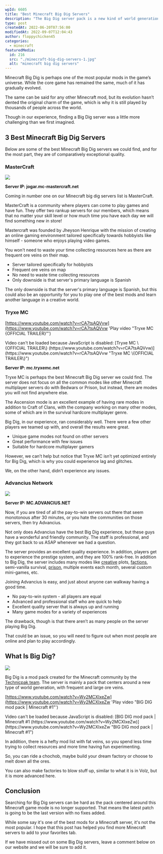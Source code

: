 ```yaml
---
wpId: 6605
title: "Best Minecraft Big Dig Servers"
description: "The Big Dig server pack is a new kind of world generation, with large and frequent ore veins. With an extensive mod list that will keep you occupied for hours on end while mining through the fat veins!"
type: post
createdAt: 2022-06-20T07:56:00
modifiedAt: 2022-09-07T12:04:43
author: floppychicken45
categories:
  - minecraft
featuredMedia:
  id: 216
  src: "./minecraft-big-dig-servers-1.jpg"
  alt: "minecraft big dig servers"
---
```


Minecraft Big Dig is perhaps one of the most popular mods in the game’s universe. While the core game has remained the same, much of it has gradually evolved.

The same can be said for any other Minecraft mod, but its evolution hasn’t dented the original charm of the game, which is why it is still played by thousands of people across the world.

Though in our experience, finding a Big Dig server was a little more challenging than we first imagined.

## 3 Best Minecraft Big Dig Servers

Below are some of the best Minecraft Big Dig servers we could find, and for the most part, they are of comparatively exceptional quality.

### MasterCraft

![](Best-Minecraft-Big-Dig-Servers.png)

**Server IP: jogar.mc-mastercraft.net**

Coming in number one on our Minecraft big dig servers list is MasterCraft.

MasterCraft is a community where players can come to play games and have fun. They offer two rankup servers for our members, which means that no matter your skill level or how much time you have each day we will find something new in store!

Mastercraft was founded by Jheyson Henrique with the mission of creating an online gaming environment tailored specifically towards hobbyists like himself - someone who enjoys playing video games.

You won't need to waste your time collecting resources here as there are frequent ore veins on their map.

- Server tailored specifically for hobbyists
- Frequent ore veins on map
- No need to waste time collecting resources
- Only downside is that server's primary language is Spanish

The only downside is that the server's primary language is Spanish, but this could also be an opportunity for you to play one of the best mods and learn another language in a creative world.

### Tryxe MC

[https://www.youtube.com/watch?v=rCA7tsAQVvw](https://www.youtube.com/watch?v=rCA7tsAQVvw 'Play video "Tryxe MC {OFFICIAL TRAILER}"')

<noscript>
Video can't be loaded because JavaScript is disabled: [Tryxe MC \{OFFICIAL TRAILER\} (https://www.youtube.com/watch?v=rCA7tsAQVvw)](https://www.youtube.com/watch?v=rCA7tsAQVvw "Tryxe MC \{OFFICIAL TRAILER\}")
</noscript>

**Server IP: mc.tryxemc.net**

Tryxe MC is perhaps the best Minecraft Big Dig server we could find. The server does not focus on all the common modes like other Minecraft multiplayer servers do with Bedwars or Prison, but instead, there are modes you will not find anywhere else.

The Ascension mode is an excellent example of having rare modes in addition to Craft of Clans, with the company working on many other modes, some of which are in the survival hardcore multiplayer genre.

Big Dig, in our experience, ran considerably well. There were a few other players we teamed up with, and overall the results were great.

- Unique game modes not found on other servers
- Great performance with few issues
- Suitable for hardcore multiplayer gamers

However, we can’t help but notice that Tryxe MC isn’t yet optimized entirely for Big Dig, which is why you could experience lag and glitches.

We, on the other hand, didn’t experience any issues.

### Advancius Network

![](THE-BEST-SKYBLOCK-SERVER-Advancius-Network-1024x576-1.jpg)

**Server IP: MC.ADVANCIUS.NET**

Now, if you are tired of all the pay-to-win servers out there that seem monotonous after 30 minutes, or you hate the communities on those servers, then try Advancius.

Not only does Advancius have the best Big Dig experience, but these guys have a wonderful and friendly community. The staff is professional, and they got back to us ASAP whenever we had a question.

The server provides an excellent quality experience. In addition, players get to experience the prestige system, and they are 100% rank-free. In addition to Big Dig, the server includes many modes like [creative](https://www.ghostcap.com/best-minecraft-creative-servers/) plots, [factions](https://www.ghostcap.com/best-minecraft-faction-servers/), semi-vanilla survival, [prison](https://www.ghostcap.com/best-minecraft-prison-servers/), multiple events each month, several custom mini-games, etc.

Joining Advancius is easy, and just about anyone can walkway having a good time.

- No pay-to-win system - all players are equal
- Advanced and professional staff who are quick to help
- Excellent quality server that is always up and running
- Many game modes for a variety of experiences

The drawback, though is that there aren’t as many people on the server playing Big Dig.

That could be an issue, so you will need to figure out when most people are online and plan to play accordingly.

## What Is Big Dig?

![](What-Is-Big-Dig.jpg)

Big Dig is a mod pack created for the Minecraft community by the [Technicpak team](https://www.technicpack.net/modpack/bigdig.552679). The server is mainly a pack that centers around a new type of world generation, with frequent and large ore veins.

[https://www.youtube.com/watch?v=Wy2MCXIxeZw](https://www.youtube.com/watch?v=Wy2MCXIxeZw 'Play video "BIG DIG mod pack | Minecraft #1"')

<noscript>
  Video can't be loaded because JavaScript is disabled: [BIG DIG mod pack |
  Minecraft #1
  (https://www.youtube.com/watch?v=Wy2MCXIxeZw)](https://www.youtube.com/watch?v=Wy2MCXIxeZw
  "BIG DIG mod pack | Minecraft #1")
</noscript>

In addition, there is a hefty mod list with fat veins, so you spend less time trying to collect resources and more time having fun experimenting.

So, you can ride a chochob, maybe build your dream factory or choose to melt down all the ores.

You can also make factories to blow stuff up, similar to what it is in Volz, but it is more advanced here.

## Conclusion

Searching for Big Dig servers can be hard as the pack centered around this Minecraft game mode is no longer supported. That means the latest patch is going to be the last version with no fixes added.

While some say it's one of the best mods for a Minecraft server, it's not the most popular. I hope that this post has helped you find more Minecraft servers to add to your favorites tab.

If we have missed out on some Big Dig servers, leave a comment below on our website and we will be sure to add it.
